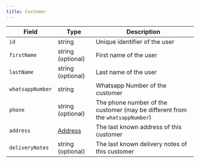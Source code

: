 ```yaml
---
title: Customer
---
```


| Field            | Type                                     | Description                                                                   |
| ---------------- | ---------------------------------------- | ----------------------------------------------------------------------------- |
| `id`             | string                                   | Unique identifier of the user                                                 |
| `firstName`      | string (optional)                        | First name of the user                                                        |
| `lastName`       | string (optional)                        | Last name of the user                                                         |
| `whatsappNumber` | string                                   | Whatsapp Number of the customer                                               |
| `phone`          | string (optional)                        | The phone number of the customer (may be different from the `whatsappNumber`) |
| `address`        | [Address](/chatbot/types/common/address) | The last known address of this customer                                       |
| `deliveryNotes`  | string (optional)                        | The last known delivery notes of this customer                                |
